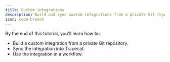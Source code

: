 ```yaml
---
title: Custom integrations
description: Build and sync custom integrations from a private Git repository into Tracecat.
icon: code-branch
---
```


By the end of this tutorial, you'll learn how to:

- Build a custom integration from a private Git repository.
- Sync the integration into Tracecat.
- Use the integration in a workflow.
